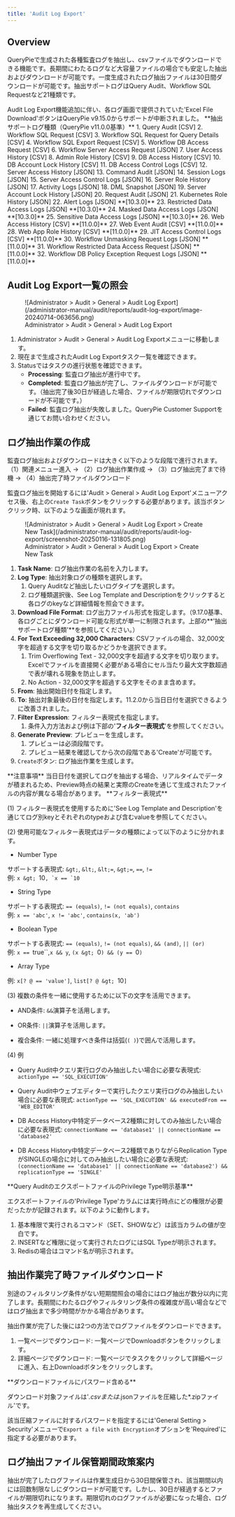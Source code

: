 ```yaml
---
title: 'Audit Log Export'
---
```



## Overview

QueryPieで生成された各種監査ログを抽出し、csvファイルでダウンロードできる機能です。長期間にわたるログなど大容量ファイルの場合でも安定した抽出およびダウンロードが可能です。一度生成されたログ抽出ファイルは30日間ダウンロードが可能です。抽出サポートログはQuery Audit、Workflow SQL Requestなど21種類です。

<Callout type="important">
Audit Log Export機能追加に伴い、各ログ画面で提供されていた'Excel File Download'ボタンはQueryPie v9.15.0からサポートが中断されました。
</Callout>

<Callout type="important">
**抽出サポートログ種類（QueryPie v11.0.0基準）**
1. Query Audit [CSV]
2. Workflow SQL Request [CSV]
3. Workflow SQL Request for Query Details [CSV]
4. Workflow SQL Export Request [CSV]
5. Workflow DB Access Request [CSV]
6. Workflow Server Access Request [JSON]
7. User Access History [CSV]
8. Admin Role History [CSV]
9. DB Access History [CSV]
10. DB Account Lock History [CSV]
11. DB Access Control Logs [CSV]
12. Server Access History [JSON]
13. Command Audit [JSON]
14. Session Logs [JSON]
15. Server Access Control Logs [JSON]
16. Server Role History [JSON]
17. Activity Logs [JSON]
18. DML Snapshot [JSON]
19. Server Account Lock History [JSON]
20. Request Audit [JSON]
21. Kubernetes Role History [JSON]
22. Alert Logs [JSON] **[10.3.0]**
23. Restricted Data Access Logs [JSON] **[10.3.0]**
24. Masked Data Access Logs [JSON] **[10.3.0]**
25. Sensitive Data Access Logs [JSON] **[10.3.0]**
26. Web Access History [CSV] **[11.0.0]**
27. Web Event Audit [CSV] **[11.0.0]**
28. Web App Role History [CSV] **[11.0.0]**
29. JIT Access Control Logs [CSV] **[11.0.0]**
30. Workflow Unmasking Request Logs [JSON] **[11.0.0]**
31. Workflow Restricted Data Access Request [JSON] **[11.0.0]**
32. Workflow DB Policy Exception Request Logs [JSON] **[11.0.0]**
</Callout>


## Audit Log Export一覧の照会

<figure data-layout="center" data-align="center">
![Administrator &gt; Audit &gt; General &gt; Audit Log Export](/administrator-manual/audit/reports/audit-log-export/image-20240714-063656.png)
<figcaption>
Administrator &gt; Audit &gt; General &gt; Audit Log Export
</figcaption>
</figure>

1. Administrator &gt; Audit &gt; General &gt; Audit Log Exportメニューに移動します。
2. 現在まで生成されたAudit Log Exportタスク一覧を確認できます。
3. Statusではタスクの進行状態を確認できます。
   * **Processing**: 監査ログ抽出が進行中です。
   * **Completed**: 監査ログ抽出が完了し、ファイルダウンロードが可能です。（抽出完了後30日が経過した場合、ファイルが期限切れでダウンロードが不可能です。）
   * **Failed**: 監査ログ抽出が失敗しました。QueryPie Customer Supportを通じてお問い合わせください。

## ログ抽出作業の作成

監査ログ抽出およびダウンロードは大きく以下のような段階で進行されます。（1）関連メニュー進入 → （2）ログ抽出作業作成 → （3）ログ抽出完了まで待機 → （4）抽出完了時ファイルダウンロード

監査ログ抽出を開始するには'Audit &gt; General &gt; Audit Log Export'メニューアクセス後、右上の`Create Task`ボタンをクリックする必要があります。該当ボタンクリック時、以下のような画面が現れます。

<figure data-layout="center" data-align="center">
![Administrator &gt; Audit &gt; General &gt; Audit Log Export &gt; Create New Task](/administrator-manual/audit/reports/audit-log-export/screenshot-20250116-131805.png)
<figcaption>
Administrator &gt; Audit &gt; General &gt; Audit Log Export &gt; Create New Task
</figcaption>
</figure>

1. **Task Name**: ログ抽出作業の名前を入力します。
2. **Log Type**: 抽出対象ログの種類を選択します。
   1. Query Auditなど抽出したいログタイプを選択します。
   2. ログ種類選択後、See Log Template and Descriptionをクリックすると各ログのkeyなど詳細情報を照会できます。
3. **Download File Format**: ログ出力ファイル形式を指定します。（9.17.0基準、各ログごとにダウンロード可能な形式が単一に制限されます。上部の**'抽出サポートログ種類'**を参照してください。）
4. **For Text Exceeding 32,000 Characters**: CSVファイルの場合、32,000文字を超過する文字を切り取るかどうかを選択できます。
   1. Trim Overflowing Text - 32,000文字を超過する文字を切り取ります。Excelでファイルを直接開く必要がある場合にセル当たり最大文字数超過で表が壊れる現象を防止します。
   2. No Action - 32,000文字を超過する文字をそのまま含めます。
5. **From**: 抽出開始日付を指定します。
6. **To**: 抽出対象最後の日付を指定します。11.2.0から当日日付を選択できるように改善されました。
7. **Filter Expression**: フィルター表現式を指定します。
   1. 条件入力方法および例は下部の'**フィルター表現式**'を参照してください。
8. **Generate Preview**: プレビューを生成します。
   1. プレビューは必須段階です。
   2. プレビュー結果を確認してから次の段階である'Create'が可能です。
9. `Create`ボタン: ログ抽出作業を生成します。

<Callout type="info">
**注意事項**
当日日付を選択してログを抽出する場合、リアルタイムでデータが積まれるため、Preview時点の結果と実際のCreateを通じて生成されたファイルの内容が異なる場合があります。
</Callout>

<Callout type="important">
**フィルター表現式**

(1) フィルター表現式を使用するために'See Log Template and Description'を通じてログ別keyとそれぞれのtypeおよび含むvalueを参照してください。<br/>

(2) 使用可能なフィルター表現式はデータの種類によって以下のように分かれます。

- Number Type

サポートする表現式: `&gt;`, `&lt;`, `&lt;=`, `&gt;=`, `==`, `!=`<br/>例: `x &gt; `10``, `x == `10``

- String Type

サポートする表現式: `== (equals)`, `!= (not equals)`, `contains`<br/>例: `x == 'abc'`, `x != 'abc'`, `contains(x, 'ab')`

- Boolean Type

サポートする表現式: `== (equals)`, `!= (not equals)`, `&& (and)`, `|| (or)`<br/>例: `x == `true``,`x && y`, `(x &gt; `0`) && (y == `0`)`

- Array Type

例: `x[? @ == 'value']`, `list[? @ &gt; `10`]`


(3) 複数の条件を一緒に使用するために以下の文字を活用できます。

- AND条件: `&&`演算子を活用します。

- OR条件: `||`演算子を活用します。

- 複合条件: 一緒に処理すべき条件は括弧(`( )`)で囲んで活用します。


(4) 例

- Query Audit中クエリ実行ログのみ抽出したい場合に必要な表現式: `actionType == 'SQL_EXECUTION'`

- Query Audit中ウェブエディターで実行したクエリ実行ログのみ抽出したい場合に必要な表現式: `actionType == 'SQL_EXECUTION' && executedFrom == 'WEB_EDITOR'`

- DB Access History中特定データベース2種類に対してのみ抽出したい場合に必要な表現式: `connectionName == 'database1' || connectionName == 'database2'`

- DB Access History中特定データベース2種類でありながらReplication TypeがSINGLEの場合に対してのみ抽出したい場合に必要な表現式: `(connectionName == 'database1' || connectionName == 'database2') && replicationType == 'SINGLE'`
</Callout>


<Callout type="important">
**Query AuditのエクスポートファイルのPrivilege Type明示基準**

エクスポートファイルの'Privilege Type'カラムには実行時点にどの権限が必要だったかが記録されます。以下のように動作します。

1. 基本権限で実行されるコマンド（SET、SHOWなど）は該当カラムの値が空白です。
2. INSERTなど権限に従って実行されたログにはSQL Typeが明示されます。
3. Redisの場合はコマンド名が明示されます。
</Callout>


## 抽出作業完了時ファイルダウンロード

別途のフィルタリング条件がない短期間照会の場合にはログ抽出が数分以内に完了します。長期間にわたるログやフィルタリング条件の複雑度が高い場合などではログ抽出まで多少時間がかかる場合があります。

抽出作業が完了した後には2つの方法でログファイルをダウンロードできます。

1. 一覧ページでダウンロード: 一覧ページでDownloadボタンをクリックします。
2. 詳細ページでダウンロード: 一覧ページでタスクをクリックして詳細ページに進入、右上Downloadボタンをクリックします。

<Callout type="important">
**ダウンロードファイルにパスワード含める**

ダウンロード対象ファイルは'*.csvまたは*.jsonファイルを圧縮した*.zipファイル'です。

該当圧縮ファイルに対するパスワードを指定するには'General Setting &gt; Security'メニューで`Export a file with Encryption`オプションを'Required'に指定する必要があります。
</Callout>


## ログ抽出ファイル保管期間政策案内

抽出が完了したログファイルは作業生成日から30日間保管され、該当期間以内には回数制限なしにダウンロードが可能です。しかし、30日が経過するとファイルが期限切れになります。期限切れのログファイルが必要になった場合、ログ抽出タスクを再生成してください。
